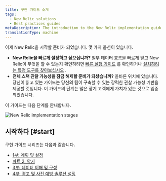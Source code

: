 ```yaml
---
title: 구현 가이드 소개
tags:
  - New Relic solutions
  - Best practices guides
metaDescription: The introduction to the New Relic implementation guide.
translationType: machine
---
```



이제 New Relic을 시작할 준비가 되었습니다. 몇 가지 옵션이 있습니다.

* **New Relic을 빠르게 설정하고 싶으십니까?** 일부 데이터 흐름을 빠르게 얻고 New Relic이 무엇을 할 수 있는지 확인하려면 [빠른 실행 가이드](/docs/new-relic-solutions/get-started/quick-launch-guide) 를 확인하거나 [설치하려는 특정 도구를 찾아보십시오](https://newrelic.com/instant-observability) .
* **전체 스택 관찰 가능성을 잠금 해제할 준비가 되셨습니까?** 올바른 위치에 있습니다. 당신이 읽고 있는 가이드는 당신의 팀이 구축할 수 있는 강력한 관찰 가능성 기반을 제공할 것입니다. 이 가이드의 단계는 많은 장기 고객에게 가치가 있는 것으로 입증되었습니다.

이 가이드는 다음 단계를 안내합니다.

<img
  title="New Relic implementation stages"
  alt="New Relic implementation stages"
  src={implementationStages}
/>

## 시작하다 [#start]

구현 가이드 시리즈는 다음과 같습니다.

* [1부: 계획 및 설정](/docs/new-relic-solutions/get-started/implementation-guide-planning-setup)
* [파트 2: 악기](/docs/new-relic-solutions/get-started/implementation-guide-instrument)
* [3부: 데이터 이해 및 구성](/docs/new-relic-solutions/get-started/implementation-guide-organize-data)
* [4부: 경고 및 사전 예방 솔루션 설정](/docs/new-relic-solutions/get-started/implementation-guide-alerting-proactive-solutions)